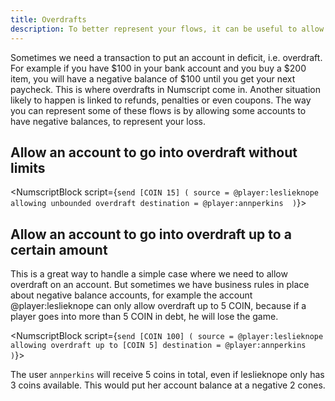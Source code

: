 ```yaml
---
title: Overdrafts
description: To better represent your flows, it can be useful to allow overdrafts on some ledger accounts. This article explains how to do that.
---
```



Sometimes we need a transaction to put an account in deficit, i.e. overdraft. For example if you have $100 in your bank account and you buy a $200 item, you will have a negative balance of $100 until you get your next paycheck. This is where overdrafts in Numscript come in.
Another situation likely to happen is linked to refunds, penalties or even coupons. The way you can represent some of these flows is by allowing some accounts to have negative balances, to represent your loss.
<Prerequisites />

## Allow an account to go into overdraft without limits

<NumscriptBlock script={`send [COIN 15] (
  source = @player:leslieknope allowing unbounded overdraft
  destination = @player:annperkins 
)`}></NumscriptBlock>

## Allow an account to go into overdraft up to a certain amount

This is a great way to handle a simple case where we need to allow overdraft on an account. But sometimes we have business rules in place about negative balance accounts, for example the account @player:leslieknope can only allow overdraft up to 5 COIN, because if a player goes into more than 5 COIN in debt, he will lose the game.

<NumscriptBlock script={`send [COIN 100] (
  source = @player:leslieknope allowing overdraft up to [COIN 5]
  destination = @player:annperkins 
)`}></NumscriptBlock>

The user `annperkins` will receive 5 coins in total, even if leslieknope only has 3 coins available. This would put her account balance at a negative 2 cones. 